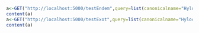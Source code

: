 ```r
a<-GET("http://localhost:5000/testEndem",query=list(canonicalname="Hylocharis grayi"),content_type("application/json"))
content(a)
a<-GET("http://localhost:5000/testExot",query=list(canonicalname="Hylocharis grayi"),content_type("application/json"))
content(a)
```

